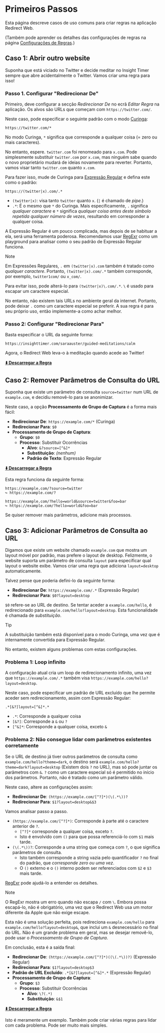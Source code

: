 
# Primeiros Passos

Esta página descreve casos de uso comuns para criar regras na aplicação Redirect Web.

(Também pode aprender os detalhes das configurações de regras na página [Configurações de Regras](./rule-settings).)

## Caso 1: Abrir outro website

Suponha que está viciado no Twitter e decide meditar no Insight Timer sempre que abre acidentalmente o Twitter. Vamos criar uma regra para isso!

### Passo 1. Configurar "Redirecionar De"

Primeiro, deve configurar a secção *Redirecionar De* no ecrã *Editar Regra* na aplicação. Os alvos são URLs que começam com `https://twitter.com/`.

Neste caso, pode especificar o seguinte padrão com o modo [Curinga](rule-settings#url-pattern-wildcard):

```
https://twitter.com/*
```

No modo Curinga, `*` significa que corresponde a qualquer coisa (= zero ou mais caracteres).

No entanto, espere. `twitter.com` foi renomeado para `x.com`. Pode simplesmente substituir `twitter.com` por `x.com`, mas ninguém sabe quando o novo proprietário mudará de ideias novamente para reverter. Portanto, vamos visar tanto `twitter.com` quanto `x.com`.

Para fazer isso, mude de Curinga para [Expressão Regular](rule-settings#url-pattern-regular-expression) e defina este como o padrão:

```
https://(twitter|x).com/.*
```

* `(twitter|x)`: visa tanto `twitter` quanto `x`. (`|` é chamado de *pipe*.)
* `.*`: É o mesmo que `*` do Curinga. Mais especificamente, `.` significa *qualquer caractere* e `*` significa *qualquer coisa antes deste símbolo repetida qualquer número de vezes*, resultando em corresponder a qualquer coisa.

A Expressão Regular é um pouco complicada, mas depois de se habituar a ela, será uma ferramenta poderosa. Recomendamos usar [RegExr](https://regexr.com) como um playground para analisar como o seu padrão de Expressão Regular funciona.

> [!NOTE]
> Em Expressões Regulares, `.` em `(twitter|x).com` também é tratado como *qualquer caractere*. Portanto, `(twitter|x).com/.*` também corresponde, por exemplo, `twitter1com/` ou `x_com/`.
> 
> Para evitar isso, pode alterá-lo para `(twitter|x)\.com/.*`. `\` é usado para escapar um caractere especial.
> 
> No entanto, não existem tais URLs no ambiente geral da internet. Portanto, pode deixar `.` como um caractere especial se preferir. A sua regra é para seu próprio uso, então implemente-a como achar melhor.

### Passo 2: Configurar "Redirecionar Para"

Basta especificar o URL da seguinte forma:

```
https://insighttimer.com/saraauster/guided-meditations/calm
```

Agora, o Redirect Web leva-o à meditação quando acede ao Twitter!

**[⬇️ Descarregar a Regra](/rules/reduce-twitter-addiction.redirectweb)**

## Caso 2: Remover Parâmetros de Consulta do URL

Suponha que existe um parâmetro de consulta `source=twitter` num URL de `example.com`, e decidiu removê-lo para se anonimizar.

Neste caso, a opção **Processamento de Grupo de Captura** é a forma mais fácil:

* **Redirecionar De**: `https://example.com/*` (Curinga)
* **Redirecionar Para**: `$0`
* **Processamento de Grupo de Captura**:
    * **Grupo**: `$0`
    * **Processo**: Substituir Ocorrências
        * **Alvo**: `&?source=[^&]*`
        * **Substituição**: *(nenhum)*
        * **Padrão de Texto**: Expressão Regular

**[⬇️ Descarregar a Regra](/rules/remove-parameters.redirectweb)**

Esta regra funciona da seguinte forma:

```
https://example.com/?source=twitter
↪ https://example.com/?

https://example.com/?hello=world&source=twitter&foo=bar
↪ https://example.com/?hello=world&foo=bar
```

Se quiser remover mais parâmetros, adicione mais processos.

## Caso 3: Adicionar Parâmetros de Consulta ao URL

Digamos que existe um website chamado `example.com` que mostra um layout móvel por padrão, mas prefere o layout de desktop. Felizmente, o website suporta um parâmetro de consulta `layout` para especificar qual layout o website exibe. Vamos criar uma regra que adiciona `layout=desktop` automaticamente.

Talvez pense que poderia defini-lo da seguinte forma:

* **Redirecionar De**: `https://example.com/.*` (Expressão Regular)
* **Redirecionar Para**: `$0?layout=desktop`

`$0` refere-se ao URL de destino. Se tentar aceder a `example.com/hello`, é redirecionado para `example.com/hello?layout=desktop`. Esta funcionalidade é chamada de *substituição*.

> [!TIP]
> A substituição também está disponível para o modo Curinga, uma vez que é internamente convertida para Expressão Regular.

No entanto, existem alguns problemas com estas configurações.

### Problema 1: Loop infinito

A configuração atual cria um loop de redirecionamento infinito, uma vez que `https://example.com/.*` também visa `https://example.com/hello?layout=desktop`.

Neste caso, pode especificar um padrão de URL excluído que lhe permite aceder sem redirecionamento, assim com Expressão Regular:

```
.*[&?]layout=[^&]*.*
```

* `.*`: Corresponde a qualquer coisa
* `[&?]`: Corresponde a `&` ou `?`
* `[^&]*`: Corresponde a qualquer coisa, exceto `&`


### Problema 2: Não consegue lidar com parâmetros existentes corretamente

Se o URL de destino já tiver outros parâmetros de consulta como `example.com/hello?theme=dark`, o destino será `example.com/hello?theme=dark?layout=desktop` (Existem dois `?` no URL), mas só pode juntar os parâmetros com `&`. `?` como um caractere especial só é permitido no início dos parâmetros. Portanto, não é tratado como um parâmetro válido.

Neste caso, altere as configurações assim:

* **Redirecionar De**: `(https://example.com/[^?]*)(\(.*\))?`
* **Redirecionar Para**: `$1?layout=desktop&$3`

Vamos analisar passo a passo.

* `(https://example.com/[^?]*)`: Corresponde à parte até o caractere anterior de `?`.
    * `[^?]*` corresponde a qualquer coisa, exceto `?`.
    * Isto é envolvido com `()` para que possa referenciá-lo com `$1` mais tarde.
* `(\(.*\))?`: Corresponde a uma string que começa com `?`, o que significa parâmetros de consulta.
    * Isto também corresponde a string vazia pelo quantificador `?` no final do padrão, que *corresponde zero ou uma vez*.
    * O `()` externo e o `()` interno podem ser referenciados com `$2` e `$3` mais tarde.

[RegExr](https://regexr.com) pode ajudá-lo a entender os detalhes.

> [!NOTE]
> O RegExr mostra um erro quando não escapa `/` com `\`. Embora possa escapá-lo, não é obrigatório, uma vez que o Redirect Web usa um motor diferente da Apple que não exige escape.

Esta não é uma solução perfeita, pois redireciona `example.com/hello` para `example.com/hello?layout=desktop&`, que inclui um `&` desnecessário no final do URL. Não é um grande problema em geral, mas se desejar removê-lo, pode usar o *Processamento de Grupo de Captura*.

Em conclusão, esta é a saída final:

* **Redirecionar De**: `(https://example.com/[^?]*)((\(.*\))?)` (Expressão Regular)
* **Redirecionar Para**: `$1?layout=desktop$3`
* **Padrão de URL Excluído**: `.*[&?]layout=[^&]*.*` (Expressão Regular)
* **Processamento de Grupo de Captura**:
    * **Grupo**: `$3`
    * **Processo**: Substituir Ocorrências
        * **Alvo**: `\?(.*)`
        * **Substituição**: `&$1`

**[⬇️ Descarregar a Regra](/rules/add-parameters.redirectweb)**

Isto é meramente um exemplo. Também pode criar várias regras para lidar com cada problema. Pode ser muito mais simples.

```